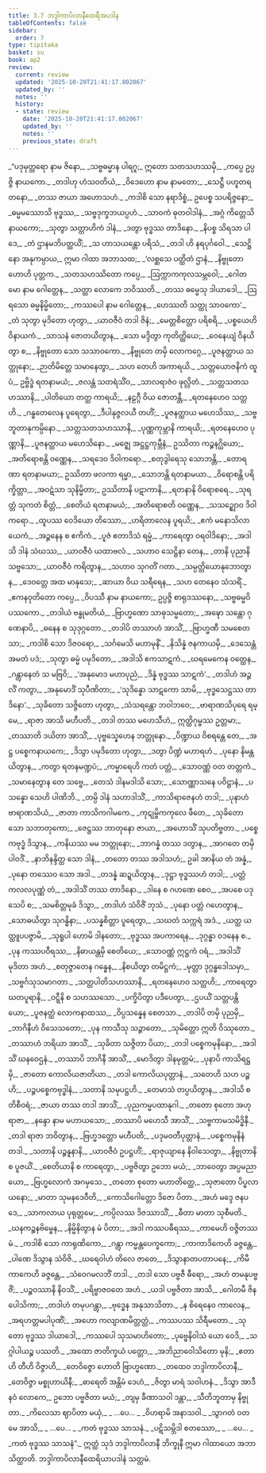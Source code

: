 ```yaml
---
title: 3.7 ဘဒ္ဒါကာပိလာနီထေရီအပဒါန
tableOfContents: false
sidebar:
  order: 7
type: tipitaka
basket: su
book: ap2
review:
  current: review
  updated: '2025-10-20T21:41:17.802067'
  updated_by: ''
  notes: ''
  history:
  - state: review
    date: '2025-10-20T21:41:17.802067'
    updated_by: ''
    notes: ''
    previous_state: draft
---
```



<DynamicBreadcrumb />


<ReviewStatus review={frontmatter.review} showDetails={true} />

<HypothesisAnnotation frontmatter={frontmatter} />

<Division number="244" book="ap2" e="ch" v="20" p="162">

<Paragraph number="950" type="verses" book="ap2">
_“ပဒုမုတ္တရော နာမ ဇိနော,_  
_သဗ္ဗဓမ္မာန ပါရဂူ;_  
ဣတော သတသဟဿမှိ,_  
_ကပ္ပေ ဥပ္ပဇ္ဇိ နာယကော._  

</Paragraph>

</Division>
<Division number="245" book="ap2" e="ch" v="20" p="162">

<Paragraph number="951" type="verses" book="ap2">
_တဒါဟု ဟံသဝတိယံ,_  
_ဝိဒေဟော နာမ နာမတော;_  
_သေဋ္ဌီ ပဟူတရတနော,_  
_တဿ ဇာယာ အဟောသဟံ._  

</Paragraph>

</Division>
<Division number="246" book="ap2" e="ch" v="20" p="162">

<Paragraph number="952" type="verses" book="ap2">
_ကဒါစိ သော နရာဒိစ္စံ,_  
ဥပေစ္စ သပရိဇ္ဇနော;_  
_ဓမ္မမဿောသိ ဗုဒ္ဓဿ,_  
_သဗ္ဗဒုက္ခဘယပ္ပဟံ._  

</Paragraph>

</Division>
<Division number="247" book="ap2" e="ch" v="20" p="163">

<Paragraph number="953" type="verses" book="ap2">
_သာဝကံ ဓုတဝါဒါနံ,_  
_အဂ္ဂံ ကိတ္တေသိ နာယကော;_  
_သုတွာ သတ္တာဟိကံ ဒါနံ,_  
_ဒတွာ ဗုဒ္ဓဿ တာဒိနော._  

</Paragraph>

</Division>
<Division number="248" book="ap2" e="ch" v="20" p="163">

<Paragraph number="954" type="verses" book="ap2">
_နိပစ္စ သိရသာ ပါဒေ,_  
_တံ ဌာနမဘိပတ္ထယိံ;_  
_သ ဟာသယန္တော ပရိသံ,_  
_တဒါ ဟိ နရပုင်္ဂဝေါ._  

</Paragraph>

</Division>
<Division number="249" book="ap2" e="ch" v="20" p="163">

<Paragraph number="955" type="verses" book="ap2">
_သေဋ္ဌိနော အနုကမ္ပာယ,_  
ဣမာ ဂါထာ အဘာသထ;_  
_‘လစ္ဆသေ ပတ္ထိတံ ဌာနံ,_  
_နိဗ္ဗုတော ဟောဟိ ပုတ္တက._  

</Paragraph>

</Division>
<Division number="250" book="ap2" e="ch" v="20" p="163">

<Paragraph number="956" type="verses" book="ap2">
_သတသဟဿိတော ကပ္ပေ,_  
_ဩက္ကာကကုလသမ္ဘဝေါ;_  
_ဂေါတမော နာမ ဂေါတ္တေန,_  
_သတ္ထာ လောကေ ဘဝိဿတိ._  

</Paragraph>

</Division>
<Division number="251" book="ap2" e="ch" v="20" p="163">

<Paragraph number="957" type="verses" book="ap2">
_တဿ ဓမ္မေသု ဒါယာဒေါ,_  
_ဩရသော ဓမ္မနိမ္မိတော;_  
_ကဿပေါ နာမ ဂေါတ္တေန,_  
_ဟေဿတိ သတ္ထု သာဝကော’._  

</Paragraph>

</Division>
<Division number="252" book="ap2" e="ch" v="20" p="163">

<Paragraph number="958" type="verses" book="ap2">
_တံ သုတွာ မုဒိတော ဟုတွာ,_  
_ယာဝဇီဝံ တဒါ ဇိနံ;_  
_မေတ္တစိတ္တော ပရိစရိ,_  
_ပစ္စယေဟိ ဝိနာယကံ._  

</Paragraph>

</Division>
<Division number="253" book="ap2" e="ch" v="20" p="163">

<Paragraph number="959" type="verses" book="ap2">
_သာသနံ ဇောတယိတွာန,_  
_သော မဒ္ဒိတွာ ကုတိတ္ထိယေ;_  
_ဝေနေယျံ ဝိနယိတွာ စ,_  
_နိဗ္ဗုတော သော သသာဝကော._  

</Paragraph>

</Division>
<Division number="254" book="ap2" e="ch" v="20" p="163">

<Paragraph number="960" type="verses" book="ap2">
_နိဗ္ဗုတေ တမှိ လောကဂ္ဂေ,_  
_ပူဇနတ္ထာယ သတ္ထုနော;_  
_ဉာတိမိတ္တေ သမာနေတွာ,_  
_သဟ တေဟိ အကာရယိ._  

</Paragraph>

</Division>
<Division number="255" book="ap2" e="ch" v="20" p="163">

<Paragraph number="961" type="verses" book="ap2">
_သတ္တယောဇနိကံ ထူပံ,_  
ဥဗ္ဗိဒ္ဓံ ရတနာမယံ;_  
_ဇလန္တံ သတရံသိံဝ,_  
_သာလရာဇံဝ ဖုလ္လိတံ._  

</Paragraph>

</Division>
<Division number="256" book="ap2" e="ch" v="20" p="163">

<Paragraph number="962" type="verses" book="ap2">
_သတ္တသတသဟဿာနိ,_  
_ပါတိယော တတ္ထ ကာရယိ;_  
_နဠဂ္ဂီ ဝိယ ဇောတန္တီ,_  
_ရတနေဟေဝ သတ္တဟိ._  

</Paragraph>

</Division>
<Division number="257" book="ap2" e="ch" v="20" p="163">

<Paragraph number="963" type="verses" book="ap2">
_ဂန္ဓတေလေန ပူရေတွာ,_  
_ဒီပါနုဇ္ဇလယီ တဟိံ;_  
_ပူဇနတ္ထာယ မဟေသိဿ,_  
_သဗ္ဗဘူတာနုကမ္ပိနော._  

</Paragraph>

</Division>
<Division number="258" book="ap2" e="ch" v="20" p="163">

<Paragraph number="964" type="verses" book="ap2">
_သတ္တသတသဟဿာနိ,_  
_ပုဏ္ဏကုမ္ဘာနိ ကာရယိ;_  
_ရတနေဟေဝ ပုဏ္ဏာနိ,_  
_ပူဇနတ္ထာယ မဟေသိနော._  

</Paragraph>

</Division>
<Division number="259" book="ap2" e="ch" v="20" p="164">

<Paragraph number="965" type="verses" book="ap2">
_မဇ္ဈေ အဋ္ဌဋ္ဌကုမ္ဘီနံ,_  
ဥဿိတာ ကဉ္စနဂ္ဃိယော;_  
_အတိရောစန္တိ ဝဏ္ဏေန,_  
_သရဒေဝ ဒိဝါကရော._  

</Paragraph>

</Division>
<Division number="260" book="ap2" e="ch" v="20" p="164">

<Paragraph number="966" type="verses" book="ap2">
_စတုဒွါရေသု သောဘန္တိ,_  
_တောရဏာ ရတနာမယာ;_  
ဥဿိတာ ဖလကာ ရမ္မာ,_  
_သောဘန္တိ ရတနာမယာ._  

</Paragraph>

</Division>
<Division number="261" book="ap2" e="ch" v="20" p="164">

<Paragraph number="967" type="verses" book="ap2">
_ဝိရောစန္တိ ပရိက္ခိတ္တာ,_  
_အဝဋံသာ သုနိမ္မိတာ;_  
ဥဿိတာနိ ပဋာကာနိ,_  
_ရတနာနိ ဝိရောစရေ._  

</Paragraph>

</Division>
<Division number="262" book="ap2" e="ch" v="20" p="164">

<Paragraph number="968" type="verses" book="ap2">
_သုရတ္တံ သုကတံ စိတ္တံ,_  
_စေတိယံ ရတနာမယံ;_  
_အတိရောစတိ ဝဏ္ဏေန,_  
_သသဉ္ဈောဝ ဒိဝါကရော._  

</Paragraph>

</Division>
<Division number="263" book="ap2" e="ch" v="20" p="164">

<Paragraph number="969" type="verses" book="ap2">
_ထူပဿ ဝေဒိယော တိဿော,_  
_ဟရိတာလေန ပူရယိ;_  
_ဧကံ မနောသိလာယေကံ,_  
_အဉ္ဇနေန စ ဧကိကံ._  

</Paragraph>

</Division>
<Division number="264" book="ap2" e="ch" v="20" p="164">

<Paragraph number="970" type="verses" book="ap2">
_ပူဇံ ဧတာဒိသံ ရမ္မံ,_  
_ကာရေတွာ ဝရဝါဒိနော;_  
_အဒါသိ ဒါနံ သံဃဿ,_  
_ယာဝဇီဝံ ယထာဗလံ._  

</Paragraph>

</Division>
<Division number="265" book="ap2" e="ch" v="20" p="164">

<Paragraph number="971" type="verses" book="ap2">
_သဟာဝ သေဋ္ဌိနာ တေန,_  
_တာနိ ပုညာနိ သဗ္ဗသော;_  
_ယာဝဇီဝံ ကရိတွာန,_  
_သဟာဝ သုဂတိံ ဂတာ._  

</Paragraph>

</Division>
<Division number="266" book="ap2" e="ch" v="20" p="164">

<Paragraph number="972" type="verses" book="ap2">
_သမ္ပတ္တိယောနုဘောတွာန,_  
_ဒေဝတ္တေ အထ မာနုသေ;_  
_ဆာယာ ဝိယ သရီရေန,_  
_သဟ တေနေဝ သံသရိံ._  

</Paragraph>

</Division>
<Division number="267" book="ap2" e="ch" v="20" p="164">

<Paragraph number="973" type="verses" book="ap2">
_ဧကနဝုတိတော ကပ္ပေ,_  
_ဝိပဿီ နာမ နာယကော;_  
ဥပ္ပဇ္ဇိ စာရုဒဿနော,_  
_သဗ္ဗဓမ္မဝိပဿကော._  

</Paragraph>

</Division>
<Division number="268" book="ap2" e="ch" v="20" p="164">

<Paragraph number="974" type="verses" book="ap2">
_တဒါယံ ဗန္ဓုမတိယံ,_  
_ဗြာဟ္မဏော သာဓုသမ္မတော;_  
_အဍ္ဎော သန္တော ဂုဏေနာပိ,_  
_ဓနေန စ သုဒုဂ္ဂတော._  

</Paragraph>

</Division>
<Division number="269" book="ap2" e="ch" v="20" p="164">

<Paragraph number="975" type="verses" book="ap2">
_တဒါပိ တဿာဟံ အာသိံ,_  
_ဗြာဟ္မဏီ သမစေတသာ;_  
_ကဒါစိ သော ဒိဇဝရော,_  
_သင်္ဂမေသိ မဟာမုနိံ._  

</Paragraph>

</Division>
<Division number="270" book="ap2" e="ch" v="20" p="164">

<Paragraph number="976" type="verses" book="ap2">
_နိသိန္နံ ဇနကာယမှိ,_  
_ဒေသေန္တံ အမတံ ပဒံ;_  
_သုတွာ ဓမ္မံ ပမုဒိတော,_  
_အဒါသိ ဧကသာဋကံ._  

</Paragraph>

</Division>
<Division number="271" book="ap2" e="ch" v="20" p="164">

<Paragraph number="977" type="verses" book="ap2">
_ဃရမေကေန ဝတ္ထေန,_  
_ဂန္တွာနေတံ သ မဗြဝိ;_  
_‘အနုမောဒ မဟာပုညံ,_  
_ဒိန္နံ ဗုဒ္ဓဿ သာဋကံ’._  

</Paragraph>

</Division>
<Division number="272" book="ap2" e="ch" v="20" p="165">

<Paragraph number="978" type="verses" book="ap2">
_တဒါဟံ အဉ္ဇလိံ ကတွာ,_  
_အနုမောဒိံ သုပီဏိတာ;_  
_‘သုဒိန္နော သာဋကော သာမိ,_  
_ဗုဒ္ဓသေဋ္ဌဿ တာဒိနော’._  

</Paragraph>

</Division>
<Division number="273" book="ap2" e="ch" v="20" p="165">

<Paragraph number="979" type="verses" book="ap2">
_သုခိတော သဇ္ဇိတော ဟုတွာ,_  
_သံသရန္တော ဘဝါဘဝေ;_  
_ဗာရာဏသိပုရေ ရမ္မေ,_  
_ရာဇာ အာသိ မဟီပတိ._  

</Paragraph>

</Division>
<Division number="274" book="ap2" e="ch" v="20" p="165">

<Paragraph number="980" type="verses" book="ap2">
_တဒါ တဿ မဟေသီဟံ,_  
ဣတ္ထိဂုမ္ဗဿ ဥတ္တမာ;_  
_တဿာတိ ဒယိတာ အာသိံ,_  
_ပုဗ္ဗသ္နေဟေန ဘတ္တုနော._  

</Paragraph>

</Division>
<Division number="275" book="ap2" e="ch" v="20" p="165">

<Paragraph number="981" type="verses" book="ap2">
_ပိဏ္ဍာယ ဝိစရန္တေ တေ,_  
_အဋ္ဌ ပစ္စေကနာယကေ;_  
_ဒိသွာ ပမုဒိတော ဟုတွာ,_  
_ဒတွာ ပိဏ္ဍံ မဟာရဟံ._  

</Paragraph>

</Division>
<Division number="276" book="ap2" e="ch" v="20" p="165">

<Paragraph number="982" type="verses" book="ap2">
_ပုနော နိမန္တယိတွာန,_  
_ကတွာ ရတနမဏ္ဍပံ;_  
_ကမ္မာရေဟိ ကတံ ပတ္တံ,_  
_သောဝဏ္ဏံ ဝတ တတ္တကံ._  

</Paragraph>

</Division>
<Division number="277" book="ap2" e="ch" v="20" p="165">

<Paragraph number="983" type="verses" book="ap2">
_သမာနေတွာန တေ သဗ္ဗေ,_  
_တေသံ ဒါနမဒါသိ သော;_  
_သောဏ္ဏာသနေ ပဝိဋ္ဌာနံ,_  
_ပသန္နော သေဟိ ပါဏိဘိ._  

</Paragraph>

</Division>
<Division number="278" book="ap2" e="ch" v="20" p="165">

<Paragraph number="984" type="verses" book="ap2">
_တမ္ပိ ဒါနံ သဟာဒါသိံ,_  
_ကာသိရာဇေနဟံ တဒါ;_  
_ပုနာဟံ ဗာရာဏသိယံ,_  
_ဇာတာ ကာသိကဂါမကေ._  

</Paragraph>

</Division>
<Division number="279" book="ap2" e="ch" v="20" p="165">

<Paragraph number="985" type="verses" book="ap2">
_ကုဋုမ္ဗိကကုလေ ဖီတေ,_  
_သုခိတော သော သဘာတုကော;_  
_ဇေဋ္ဌဿ ဘာတုနော ဇာယာ,_  
_အဟောသိံ သုပတိဗ္ဗတာ._  

</Paragraph>

</Division>
<Division number="280" book="ap2" e="ch" v="20" p="165">

<Paragraph number="986" type="verses" book="ap2">
_ပစ္စေကဗုဒ္ဓံ ဒိသွာန,_  
_ကနိယဿ မမ ဘတ္တုနော;_  
_ဘာဂန္နံ တဿ ဒတွာန,_  
_အာဂတေ တမှိ ပါဝဒိံ._  

</Paragraph>

</Division>
<Division number="281" book="ap2" e="ch" v="20" p="165">

<Paragraph number="987" type="verses" book="ap2">
_နာဘိနန္ဒိတ္ထ သော ဒါနံ,_  
_တတော တဿ အဒါသဟံ;_  
ဥခါ အာနိယ တံ အန္နံ,_  
_ပုနော တဿေဝ သော အဒါ._  

</Paragraph>

</Division>
<Division number="282" book="ap2" e="ch" v="20" p="165">

<Paragraph number="988" type="verses" book="ap2">
_တဒန္နံ ဆဍ္ဍယိတွာန,_  
_ဒုဋ္ဌာ ဗုဒ္ဓဿဟံ တဒါ;_  
_ပတ္တံ ကလလပုဏ္ဏံ တံ,_  
_အဒါသိံ တဿ တာဒိနော._  

</Paragraph>

</Division>
<Division number="283" book="ap2" e="ch" v="20" p="165">

<Paragraph number="989" type="verses" book="ap2">
_ဒါနေ စ ဂဟဏေ စေဝ,_  
_အပစေ ပဒုသေပိ စ;_  
_သမစိတ္တမုခံ ဒိသွာ,_  
_တဒါဟံ သံဝိဇိံ ဘုသံ._  

</Paragraph>

</Division>
<Division number="284" book="ap2" e="ch" v="20" p="165">

<Paragraph number="990" type="verses" book="ap2">
_ပုနော ပတ္တံ ဂဟေတွာန,_  
_သောဓယိတွာ သုဂန္ဓိနာ;_  
_ပသန္နစိတ္တာ ပူရေတွာ,_  
_သဃတံ သက္ကရံ အဒံ._  

</Paragraph>

</Division>
<Division number="285" book="ap2" e="ch" v="20" p="166">

<Paragraph number="991" type="verses" book="ap2">
_ယတ္ထ ယတ္ထူပပဇ္ဇာမိ,_  
_သုရူပါ ဟောမိ ဒါနတော;_  
_ဗုဒ္ဓဿ အပကာရေန,_  
_ဒုဂ္ဂန္ဓာ ဝဒနေန စ._  

</Paragraph>

</Division>
<Division number="286" book="ap2" e="ch" v="20" p="166">

<Paragraph number="992" type="verses" book="ap2">
_ပုန ကဿပဝီရဿ,_  
_နိဓာယန္တမှိ စေတိယေ;_  
_သောဝဏ္ဏံ ဣဋ္ဌကံ ဝရံ,_  
_အဒါသိံ မုဒိတာ အဟံ._  

</Paragraph>

</Division>
<Division number="287" book="ap2" e="ch" v="20" p="166">

<Paragraph number="993" type="verses" book="ap2">
_စတုဇ္ဇာတေန ဂန္ဓေန,_  
_နိစယိတွာ တမိဋ္ဌကံ;_  
_မုတ္တာ ဒုဂ္ဂန္ဓဒေါသမှာ,_  
_သဗ္ဗင်္ဂသုသမာဂတာ._  

</Paragraph>

</Division>
<Division number="288" book="ap2" e="ch" v="20" p="166">

<Paragraph number="994" type="verses" book="ap2">
_သတ္တပါတိသဟဿာနိ,_  
_ရတနေဟေဝ သတ္တဟိ;_  
_ကာရေတွာ ဃတပူရာနိ,_  
_ဝဋ္ဋီနိ စ သဟဿသော._  

</Paragraph>

</Division>
<Division number="289" book="ap2" e="ch" v="20" p="166">

<Paragraph number="995" type="verses" book="ap2">
_ပက္ခိပိတွာ ပဒီပေတွာ,_  
_ဌပယိံ သတ္တပန္တိယော;_  
_ပူဇနတ္ထံ လောကနာထဿ,_  
_ဝိပ္ပသန္နေန စေတသာ._  

</Paragraph>

</Division>
<Division number="290" book="ap2" e="ch" v="20" p="166">

<Paragraph number="996" type="verses" book="ap2">
_တဒါပိ တမှိ ပုညမှိ,_  
_ဘာဂိနီဟံ ဝိသေသတော;_  
_ပုန ကာသီသု သဉ္ဇာတော,_  
_သုမိတ္တော ဣတိ ဝိဿုတော._  

</Paragraph>

</Division>
<Division number="291" book="ap2" e="ch" v="20" p="166">

<Paragraph number="997" type="verses" book="ap2">
_တဿာဟံ ဘရိယာ အာသိံ,_  
_သုခိတာ သဇ္ဇိတာ ပိယာ;_  
_တဒါ ပစ္စေကမုနိနော,_  
_အဒါသိံ ဃနဝေဌနံ._  

</Paragraph>

</Division>
<Division number="292" book="ap2" e="ch" v="20" p="166">

<Paragraph number="998" type="verses" book="ap2">
_တဿာပိ ဘာဂိနီ အာသိံ,_  
_မောဒိတွာ ဒါနမုတ္တမံ;_  
_ပုနာပိ ကာသိရဋ္ဌမှိ,_  
_ဇာတော ကောလိယဇာတိယာ._  

</Paragraph>

</Division>
<Division number="293" book="ap2" e="ch" v="20" p="166">

<Paragraph number="999" type="verses" book="ap2">
_တဒါ ကောလိယပုတ္တာနံ,_  
_သတေဟိ သဟ ပဉ္စဟိ;_  
_ပဉ္စပစ္စေကဗုဒ္ဓါနံ,_  
_သတာနိ သမုပဋ္ဌဟိ._  

</Paragraph>

</Division>
<Division number="294" book="ap2" e="ch" v="20" p="166">

<Paragraph number="1000" type="verses" book="ap2">
_တေမာသံ တပ္ပယိတွာန,_  
_အဒါသိ စ တိစီဝရံ;_  
_ဇာယာ တဿ တဒါ အာသိံ,_  
_ပုညကမ္မပထာနုဂါ._  

</Paragraph>

</Division>
<Division number="295" book="ap2" e="ch" v="20" p="166">

<Paragraph number="1001" type="verses" book="ap2">
_တတော စုတော အဟု ရာဇာ,_  
_နန္ဒော နာမ မဟာယသော;_  
_တဿာပိ မဟေသီ အာသိံ,_  
_သဗ္ဗကာမသမိဒ္ဓိနီ._  

</Paragraph>

</Division>
<Division number="296" book="ap2" e="ch" v="20" p="166">

<Paragraph number="1002" type="verses" book="ap2">
_တဒါ ရာဇာ ဘဝိတွာန,_  
_ဗြဟ္မဒတ္တော မဟီပတိ;_  
_ပဒုမဝတီပုတ္တာနံ,_  
_ပစ္စေကမုနိနံ တဒါ._  

</Paragraph>

</Division>
<Division number="297" book="ap2" e="ch" v="20" p="166">

<Paragraph number="1003" type="verses" book="ap2">
_သတာနိ ပဉ္စနူနာနိ,_  
_ယာဝဇီဝံ ဥပဋ္ဌဟိံ;_  
_ရာဇုယျာနေ နိဝါသေတွာ,_  
_နိဗ္ဗုတာနိ စ ပူဇယိံ._  

</Paragraph>

</Division>
<Division number="298" book="ap2" e="ch" v="20" p="167">

<Paragraph number="1004" type="verses" book="ap2">
_စေတိယာနိ စ ကာရေတွာ,_  
_ပဗ္ဗဇိတွာ ဥဘော မယံ;_  
_ဘာဝေတွာ အပ္ပမညာယော,_  
_ဗြဟ္မလောကံ အဂမှသေ._  

</Paragraph>

</Division>
<Division number="299" book="ap2" e="ch" v="20" p="167">

<Paragraph number="1005" type="verses" book="ap2">
_တတော စုတော မဟာတိတ္ထေ,_  
_သုဇာတော ပိပ္ဖလာယနော;_  
_မာတာ သုမနဒေဝီတိ,_  
_ကောသိဂေါတ္တော ဒိဇော ပိတာ._  

</Paragraph>

</Division>
<Division number="300" book="ap2" e="ch" v="20" p="167">

<Paragraph number="1006" type="verses" book="ap2">
_အဟံ မဒ္ဒေ ဇနပဒေ,_  
_သာကလာယ ပုရုတ္တမေ;_  
_ကပ္ပိလဿ ဒိဇဿာသိံ,_  
_ဓီတာ မာတာ သုစီမတိ._  

</Paragraph>

</Division>
<Division number="301" book="ap2" e="ch" v="20" p="167">

<Paragraph number="1007" type="verses" book="ap2">
_ဃနကဉ္စနဗိမ္ဗေန,_  
_နိမ္မိနိတွာန မံ ပိတာ;_  
_အဒါ ကဿပဓီရဿ,_  
_ကာမေဟိ ဝဇ္ဇိတဿမံ._  

</Paragraph>

</Division>
<Division number="302" book="ap2" e="ch" v="20" p="167">

<Paragraph number="1008" type="verses" book="ap2">
_ကဒါစိ သော ကာရုဏိကော,_  
_ဂန္တွာ ကမ္မန္တပေက္ခကော;_  
_ကာကာဒိကေဟိ ခဇ္ဇန္တေ,_  
_ပါဏေ ဒိသွာန သံဝိဇိ._  

</Paragraph>

</Division>
<Division number="303" book="ap2" e="ch" v="20" p="167">

<Paragraph number="1009" type="verses" book="ap2">
_ဃရေဝါဟံ တိလေ ဇာတေ,_  
_ဒိသွာနာတပတာပနေ;_  
_ကိမီ ကာကေဟိ ခဇ္ဇန္တေ,_  
_သံဝေဂမလဘိံ တဒါ._  

</Paragraph>

</Division>
<Division number="304" book="ap2" e="ch" v="20" p="167">

<Paragraph number="1010" type="verses" book="ap2">
_တဒါ သော ပဗ္ဗဇီ ဓီရော,_  
_အဟံ တမနုပဗ္ဗဇိံ;_  
_ပဉ္စဝဿာနိ နိဝသိံ,_  
_ပရိဗ္ဗာဇဝတေ အဟံ._  

</Paragraph>

</Division>
<Division number="305" book="ap2" e="ch" v="20" p="167">

<Paragraph number="1011" type="verses" book="ap2">
_ယဒါ ပဗ္ဗဇိတာ အာသိ,_  
_ဂေါတမီ ဇိနပေါသိကာ;_  
_တဒါဟံ တမုပဂန္တွာ,_  
_ဗုဒ္ဓေန အနုသာသိတာ._  

</Paragraph>

</Division>
<Division number="306" book="ap2" e="ch" v="20" p="167">

<Paragraph number="1012" type="verses" book="ap2">
_န စိရေနေဝ ကာလေန,_  
_အရဟတ္တမပါပုဏိံ;_  
_အဟော ကလျာဏမိတ္တတ္တံ,_  
_ကဿပဿ သိရီမတော._  

</Paragraph>

</Division>
<Division number="307" book="ap2" e="ch" v="20" p="167">

<Paragraph number="1013" type="verses" book="ap2">
_သုတော ဗုဒ္ဓဿ ဒါယာဒေါ,_  
_ကဿပေါ သုသမာဟိတော;_  
_ပုဗ္ဗေနိဝါသံ ယော ဝေဒိ,_  
_သဂ္ဂါပါယဉ္စ ပဿတိ._  

</Paragraph>

</Division>
<Division number="308" book="ap2" e="ch" v="20" p="167">

<Paragraph number="1014" type="verses" book="ap2">
_အထော ဇာတိက္ခယံ ပတ္တော,_  
_အဘိညာဝေါသိတော မုနိ;_  
_ဧတာဟိ တီဟိ ဝိဇ္ဇာဟိ,_  
_တေဝိဇ္ဇော ဟောတိ ဗြာဟ္မဏော._  

</Paragraph>

</Division>
<Division number="309" book="ap2" e="ch" v="20" p="223">

<Paragraph number="1015" type="verses" book="ap2">
_တထေဝ ဘဒ္ဒါကာပိလာနီ,_  
_တေဝိဇ္ဇာ မစ္စုဟာယိနီ;_  
_ဓာရေတိ အန္တိမံ ဒေဟံ,_  
_ဇိတွာ မာရံ သဝါဟနံ._  

</Paragraph>

</Division>
<Division number="310" book="ap2" e="ch" v="20" p="223">

<Paragraph number="1016" type="verses" book="ap2">
_ဒိသွာ အာဒီနဝံ လောကေ,_  
ဥဘော ပဗ္ဗဇိတာ မယံ;_  
_တျမှ ခီဏာသဝါ ဒန္တာ,_  
_သီတိဘူတာမှ နိဗ္ဗုတာ._  

</Paragraph>

</Division>
<Division number="311" book="ap2" e="ch" v="20" p="223">

<Paragraph number="1017" type="verses" book="ap2">
_ကိလေသာ ဈာပိတာ မယှံ,_  
_ …ပေ… _  
_ဝိဟရာမိ အနာသဝါ._  

</Paragraph>

</Division>
<Division number="312" book="ap2" e="ch" v="20" p="223">

<Paragraph number="1018" type="verses" book="ap2">
_သွာဂတံ ဝတ မေ အာသိ,_  
_ …ပေ… _  
_ကတံ ဗုဒ္ဓဿ သာသနံ._  

</Paragraph>

</Division>
<Division number="313" book="ap2" e="ch" v="20" p="223">

<Paragraph number="1019" type="verses" book="ap2">
_ပဋိသမ္ဘိဒါ စတဿော,_  
_ …ပေ… _  
_ကတံ ဗုဒ္ဓဿ သာသနံ”._  

</Paragraph>

<Paragraph number="1020" book="ap2">
ဣတ္ထံ သုဒံ ဘဒ္ဒါကာပိလာနီ ဘိက္ခုနီ ဣမာ ဂါထာယော အဘာသိတ္ထာတိ.

</Paragraph>
</Division>

<Paragraph number="1021" type="center" book="ap2">
ဘဒ္ဒါကာပိလာနီထေရိယာပဒါနံ သတ္တမံ.
</Paragraph>